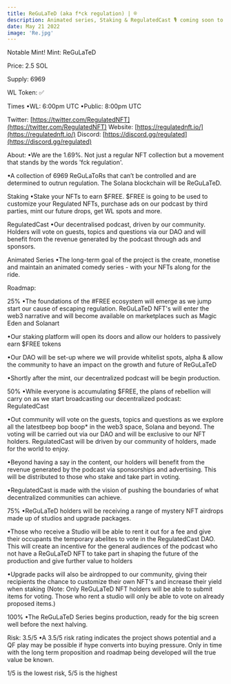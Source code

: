 ```yaml
---
title: ReGuLaTeD (aka f*ck regulation) | ®️
description: Animated series, Staking & RegulatedCast 🎙 coming soon to #Solana.
date: May 21 2022
image: 'Re.jpg'
---
```


Notable Mint!
Mint:
ReGuLaTeD

Price:
2.5 SOL

Supply: 6969

WL Token: :white_check_mark:

Times
•WL: 6:00pm UTC
•Public: 8:00pm UTC

Twitter: [https://twitter.com/RegulatedNFT](https://twitter.com/RegulatedNFT)
Website: [https://regulatednft.io/](https://regulatednft.io/)
Discord: [https://discord.gg/regulated](https://discord.gg/regulated)

About:
•We are the 1.69%. Not just a regular NFT collection but a movement that stands by the words 'fck regulation'.

•A collection of 6969 ReGuLaToRs that can’t be controlled and are determined to outrun regulation. The Solana blockchain will be ReGuLaTeD.

Staking
•Stake your NFTs to earn $FREE. $FREE is going to be used to customize your Regulated NFTs, purchase ads on our podcast by third parties, mint our future drops, get WL spots and more.

RegulatedCast
•Our decentralised podcast, driven by our community. Holders will vote on guests, topics and questions via our DAO and will benefit from the revenue generated by the podcast through ads and sponsors.

Animated Series
•The long-term goal of the project is the create, monetise and maintain an animated comedy series - with your NFTs along for the ride.


Roadmap:

25%
•The foundations of the #FREE ecosystem will emerge as we jump start our cause of escaping regulation. ReGuLaTeD NFT's will enter the web3 narrative and will become available on marketplaces such as Magic Eden and Solanart

•Our staking platform will open its doors and allow our holders to passively earn $FREE tokens

•Our DAO will be set-up where we will provide whitelist spots, alpha & allow the community to have an impact on the growth and future of ReGuLaTeD

•Shortly after the mint, our decentralized podcast will be begin production.

50%
•While everyone is accumulating $FREE, the plans of rebellion will carry on as we start broadcasting our decentralized podcast: RegulatedCast

•Out community will vote on the guests, topics and questions as we explore all the latestbeep bop boop* in the web3 space, Solana and beyond. The voting will be carried out via our DAO and will be exclusive to our NFT holders. RegulatedCast will be driven by our community of holders, made for the world to enjoy.

•Beyond having a say in the content, our holders will benefit from the revenue generated by the podcast via sponsorships and advertising. This will be distributed to those who stake and take part in voting.

•RegulatedCast is made with the vision of pushing the boundaries of what decentralized communities can achieve.


75%
•ReGuLaTeD holders will be receiving a range of mystery NFT airdrops made up of studios and upgrade packages.

•Those who receive a Studio will be able to rent it out for a fee and give their occupants the temporary abelites to vote in the RegulatedCast DAO. This will create an incentive for the general audiences of the podcast who not have a ReGuLaTeD NFT to take part in shaping the future of the production and give further value to holders

•Upgrade packs will also be airdropped to our community, giving their recipients the chance to customize their own NFT's and increase their yield when staking
(Note: Only ReGuLaTeD NFT holders will be able to submit items for voting. Those who rent a studio will only be able to vote on already proposed items.)

100%
•The ReGuLaTeD Series begins production, ready for the big screen well before the next halving.

Risk: 3.5/5
•A 3.5/5 risk rating indicates the project shows potential and a QF play may be possible if hype converts into buying pressure. Only in time with the long term proposition and roadmap being developed will the true value be known.

1/5 is the lowest risk, 5/5 is the highest